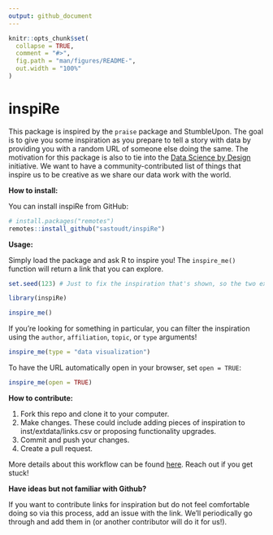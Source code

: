 ```yaml
---
output: github_document
---
```


<!-- README.md is generated from README.Rmd. Please edit that file -->

```r
knitr::opts_chunk$set(
  collapse = TRUE,
  comment = "#>",
  fig.path = "man/figures/README-",
  out.width = "100%"
)
```

# inspiRe

This package is inspired by the `praise` package and StumbleUpon. The goal is to give you some inspiration as you prepare to tell a story with data by providing you with a random URL of someone else doing the same. The motivation for this package is also to tie into the [Data Science by Design](http://datasciencebydesign.org/) initiative. We want to have a community-contributed list of things that inspire us to be creative as we share our data work with the world.  

**How to install:**

You can install inspiRe from GitHub:

```r
# install.packages("remotes")
remotes::install_github("sastoudt/inspiRe")
```

**Usage:**

Simply load the package and ask R to inspire you! The `inspire_me()` function will return a link that you can explore.

```r
set.seed(123) # Just to fix the inspiration that's shown, so the two examples don't give the same thing!
```

```r
library(inspiRe)

inspire_me()
```

If you're looking for something in particular, you can filter the inspiration using the `author`, `affiliation`, `topic`, or `type` arguments!

```r
inspire_me(type = "data visualization")
```

To have the URL automatically open in your browser, set `open = TRUE`:

```r
inspire_me(open = TRUE)
```

**How to contribute:**

1. Fork this repo and clone it to your computer.
2. Make changes. These could include adding pieces of inspiration to inst/extdata/links.csv or proposing functionality upgrades.
3. Commit and push your changes.
4. Create a pull request.

More details about this workflow can be found [here](https://guides.github.com/activities/forking/#making-a-pull-request). Reach out if you get stuck!

**Have ideas but not familiar with Github?**

If you want to contribute links for inspiration but do not feel comfortable doing so via this process, add an issue with the link. We'll periodically go through and add them in (or another contributor will do it for us!).
